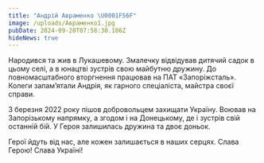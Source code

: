 ```yaml
---
title: "Андрій Авраменко \U0001F56F"
image: /uploads/Авраменко1.jpg
pubDate: 2024-09-20T07:58:30.186Z
hideNews: true
---
```


Народився та жив в Лукашевому. Змалечку відвідував дитячий садок в цьому селі, а в юнацтві зустрів свою майбутню дружину. До повномасштабного вторгнення працював на ПАТ «Запоріжсталь». Колеги запам’ятали Андрія, як гарного спеціаліста, майстра своєї справи. 

З березня 2022 року пішов добровольцем захищати Україну. Воював на Запорізькому напрямку, а згодом і на Донецькому, де і зустрів свій останній бій. У Героя залишилась дружина та двоє доньок. 

Герої йдуть від нас, але кожен залишається в наших серцях. Слава Герою! Слава Україні!


